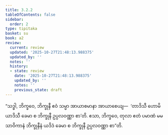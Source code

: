```yaml
---
title: 3.2.2
tableOfContents: false
sidebar:
  order: 2
type: tipitaka
basket: su
book: a2
review:
  current: review
  updated: '2025-10-27T21:48:13.988375'
  updated_by: ''
  notes: ''
  history:
  - state: review
    date: '2025-10-27T21:48:13.988375'
    updated_by: ''
    notes: ''
    previous_state: draft
---
```



<ReviewStatus review={frontmatter.review} showDetails={true} />

<HypothesisAnnotation frontmatter={frontmatter} />

<DynamicBreadcrumb />

<Division number="132" book="a2" e="ch" v="15" p="87">

<Paragraph number="218" book="a2">
“သဒ္ဓါ, ဘိက္ခဝေ, ဘိက္ခုနီ ဧဝံ သမ္မာ အာယာစမာနာ အာယာစေယျ—  ‘တာဒိသီ ဟောမိ ယာဒိသီ ခေမာ စ ဘိက္ခုနီ ဥပ္ပလဝဏ္ဏာ စာ’တိ. ဧသာ, ဘိက္ခဝေ, တုလာ ဧတံ ပမာဏံ မမ သာဝိကာနံ ဘိက္ခုနီနံ ယဒိဒံ ခေမာ စ ဘိက္ခုနီ ဥပ္ပလဝဏ္ဏာ စာ”တိ.
</Paragraph>
</Division>